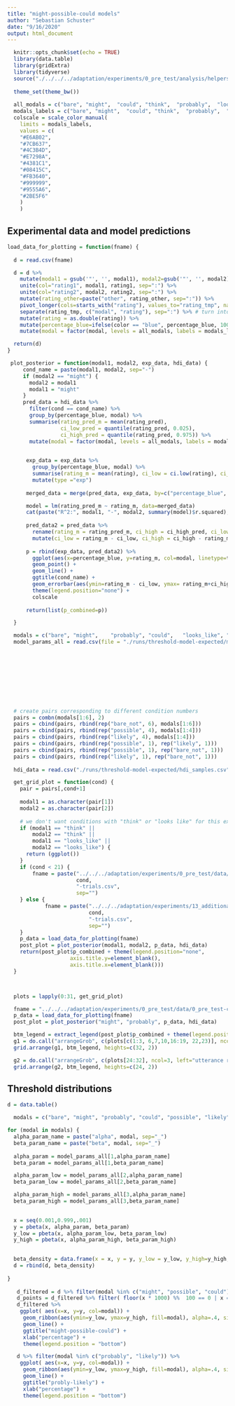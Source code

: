 ```yaml
---
title: "might-possible-could models"
author: "Sebastian Schuster"
date: "9/16/2020"
output: html_document
---
```


```r
  knitr::opts_chunk$set(echo = TRUE)
  library(data.table)
  library(gridExtra)
  library(tidyverse)
  source("./../../../adaptation/experiments/0_pre_test/analysis/helpers.R")
  
  theme_set(theme_bw())
  
  all_modals = c("bare", "might",  "could", "think",  "probably",  "looks_like", "bare_not", "other", "possible", "likely")
  modals_labels = c("bare", "might",  "could", "think",  "probably",  "looks like", "bare not", "other",  "possible", "likely")
  colscale = scale_color_manual(
    limits = modals_labels,
    values = c(
    "#E6AB02",
    "#7CB637",
    "#4C3B4D",
    "#E7298A",
    "#4381C1",
    "#08415C",
    "#FB3640",
    "#999999",
    "#9555A6",
    "#2BE5F6"
    )
    )
```

## Experimental data and model predictions

```r
load_data_for_plotting = function(fname) {
  
  d = read.csv(fname)

  d = d %>% 
    mutate(modal1 = gsub('"', '', modal1), modal2=gsub('"', '', modal2), color = gsub('"', '', color)) %>% # remove quotes
    unite(col="rating1", modal1, rating1, sep=":") %>% 
    unite(col="rating2", modal2, rating2, sep=":") %>%
    mutate(rating_other=paste("other", rating_other, sep=":")) %>%
    pivot_longer(cols=starts_with("rating"), values_to="rating_tmp", names_to="col_name") %>%
    separate(rating_tmp, c("modal", "rating"), sep=":") %>% # turn into long table format
    mutate(rating = as.double(rating)) %>% 
    mutate(percentage_blue=ifelse(color == "blue", percentage_blue, 100-percentage_blue)) %>%
    mutate(modal = factor(modal, levels = all_modals, labels = modals_labels, ordered = TRUE))

  return(d)
}

 plot_posterior = function(modal1, modal2, exp_data, hdi_data) {
     cond_name = paste(modal1, modal2, sep="-")
     if (modal2 == "might") {
       modal2 = modal1
       modal1 = "might"
     }
     pred_data = hdi_data %>% 
       filter(cond == cond_name) %>%
       group_by(percentage_blue, modal) %>%
       summarise(rating_pred_m = mean(rating_pred), 
                 ci_low_pred = quantile(rating_pred, 0.025), 
                 ci_high_pred = quantile(rating_pred, 0.975)) %>%
       mutate(modal = factor(modal, levels = all_modals, labels = modals_labels, ordered = TRUE))
      

      exp_data = exp_data %>% 
        group_by(percentage_blue, modal) %>%
        summarise(rating_m = mean(rating), ci_low = ci.low(rating), ci_high = ci.high(rating)) %>%
        mutate(type ="exp")
        
      merged_data = merge(pred_data, exp_data, by=c("percentage_blue", "modal"))

      model = lm(rating_pred_m ~ rating_m, data=merged_data)
      cat(paste("R^2:", modal1, "-", modal2, summary(model)$r.squared), "\n")
      
      pred_data2 = pred_data %>%
        rename(rating_m = rating_pred_m, ci_high = ci_high_pred, ci_low = ci_low_pred) %>%
        mutate(ci_low = rating_m - ci_low, ci_high = ci_high - rating_m, type="model")
      
      p = rbind(exp_data, pred_data2) %>%
        ggplot(aes(x=percentage_blue, y=rating_m, col=modal, linetype=type)) + 
        geom_point() + 
        geom_line() + 
        ggtitle(cond_name) + 
        geom_errorbar(aes(ymin=rating_m - ci_low, ymax= rating_m+ci_high, linetype="exp")) +
        theme(legend.position="none") +
        colscale 
      
      return(list(p_combined=p))

  }

```


```r

  modals = c("bare", "might",    "probably", "could",   "looks_like", "think", "possible", "likely", "bare_not")
  model_params_all = read.csv(file = "./runs/threshold-model-expected/mle_params.csv")
 

  
  







```


```r

  # create pairs corresponding to different condition numbers
  pairs = combn(modals[1:6], 2)
  pairs = cbind(pairs, rbind(rep("bare_not", 6), modals[1:6]))
  pairs = cbind(pairs, rbind(rep("possible", 4), modals[1:4]))
  pairs = cbind(pairs, rbind(rep("likely", 4), modals[1:4]))
  pairs = cbind(pairs, rbind(rep("possible", 1), rep("likely", 1)))
  pairs = cbind(pairs, rbind(rep("possible", 1), rep("bare_not", 1)))
  pairs = cbind(pairs, rbind(rep("likely", 1), rep("bare_not", 1)))
  
  hdi_data = read.csv("./runs/threshold-model-expected/hdi_samples.csv")

  get_grid_plot = function(cond) {
    pair = pairs[,cond+1]
    
    modal1 = as.character(pair[1])
    modal2 = as.character(pair[2])
    
    # we don't want conditions with "think" or "looks like" for this experiment
    if (modal1 == "think" || 
        modal2 == "think" || 
        modal1 == "looks_like" || 
        modal2 == "looks_like") {
      return (ggplot())
    }
    if (cond < 21) {
        fname = paste("../../../adaptation/experiments/0_pre_test/data/0_pre_test-cond", 
                      cond,
                      "-trials.csv", 
                      sep="")
    } else {
            fname = paste("../../../adaptation/experiments/13_additional_norming/data/13_additional_norming-cond", 
                          cond, 
                          "-trials.csv", 
                          sep="")
    }
    p_data = load_data_for_plotting(fname)
    post_plot = plot_posterior(modal1, modal2, p_data, hdi_data)
    return(post_plot$p_combined + theme(legend.position="none", 
                    axis.title.y=element_blank(), 
                    axis.title.x=element_blank()))
  }



  plots = lapply(0:31, get_grid_plot)

  fname = "../../../adaptation/experiments/0_pre_test/data/0_pre_test-cond5_2-trials.csv"
  p_data = load_data_for_plotting(fname)
  post_plot = plot_posterior("might", "probably", p_data, hdi_data)

  btm_legend = extract_legend(post_plot$p_combined + theme(legend.position = "bottom"))
  g1 = do.call("arrangeGrob", c(plots[c(1:3, 6,7,10,16:19, 22,23)], ncol=3, left="utterance rating", bottom="event probability"))
  grid.arrange(g1, btm_legend, heights=c(32, 2))
```

```r
  g2 = do.call("arrangeGrob", c(plots[24:32], ncol=3, left="utterance rating", bottom="event probability"))
  grid.arrange(g2, btm_legend, heights=c(24, 2))
```




## Threshold distributions

```r
d = data.table()

  modals = c("bare", "might", "probably", "could", "possible", "likely", "bare_not")

for (modal in modals) {
  alpha_param_name = paste("alpha", modal, sep="_")
  beta_param_name = paste("beta", modal, sep="_")
  
  alpha_param = model_params_all[1,alpha_param_name]
  beta_param = model_params_all[1,beta_param_name]

  alpha_param_low = model_params_all[2,alpha_param_name]
  beta_param_low = model_params_all[2,beta_param_name]

  alpha_param_high = model_params_all[3,alpha_param_name]
  beta_param_high = model_params_all[3,beta_param_name]

      
  x = seq(0.001,0.999,.001)
  y = pbeta(x, alpha_param, beta_param)
  y_low = pbeta(x, alpha_param_low, beta_param_low)
  y_high = pbeta(x, alpha_param_high, beta_param_high)

  
  beta_density = data.frame(x = x, y = y, y_low = y_low, y_high=y_high, modal = modal)
  d = rbind(d, beta_density)
  
}
  
   d_filtered = d %>% filter(modal %in% c("might", "possible", "could"))
   d_points = d_filtered %>% filter( floor(x * 1000) %%  100 == 0 | x == 0.999 | x == 0.001)
   d_filtered %>%
    ggplot( aes(x=x, y=y, col=modal)) + 
     geom_ribbon(aes(ymin=y_low, ymax=y_high, fill=modal), alpha=.4, size=0) +
     geom_line() + 
     ggtitle("might-possible-could") + 
     xlab("percentage") + 
     theme(legend.position = "bottom")

   d %>% filter(modal %in% c("probably", "likely")) %>%
    ggplot( aes(x=x, y=y, col=modal)) + 
     geom_ribbon(aes(ymin=y_low, ymax=y_high, fill=modal), alpha=.4, size=0) +
     geom_line() + 
     ggtitle("probly-likely") + 
     xlab("percentage") + 
     theme(legend.position = "bottom")

   

```

